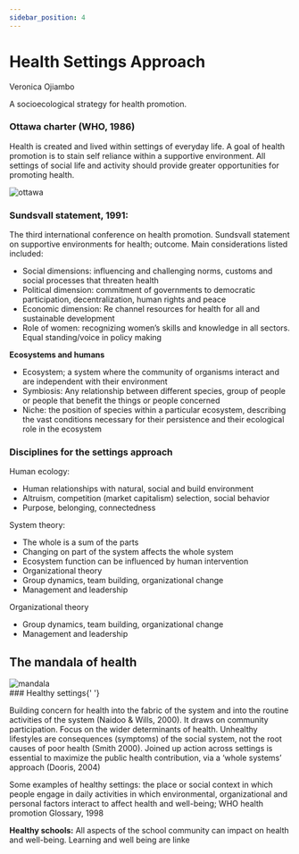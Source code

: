 ```yaml
---
sidebar_position: 4
---
```


# Health Settings Approach

Veronica Ojiambo

A socioecological strategy for health promotion.

### Ottawa charter (WHO, 1986)

Health is created and lived within settings of everyday
life. A goal of health promotion is to stain self reliance within a supportive
environment. All settings of social life and activity should provide greater
opportunities for promoting health.

<div style={{ display: 'flex', justifyContent: 'center' }}>
  <img src="https://i.imgur.com/gSKPQAx.png" alt="ottawa" />
</div>

### Sundsvall statement, 1991:

The third international conference on health promotion.
Sundsvall statement on supportive environments for health; outcome. Main
considerations listed included:

- Social dimensions: influencing and challenging norms, customs and social
  processes that threaten health
- Political dimension: commitment of governments to democratic participation,
  decentralization, human rights and peace
- Economic dimension: Re channel resources for health for all and sustainable
  development
- Role of women: recognizing women’s skills and knowledge in all sectors.
  Equal standing/voice in policy making

**Ecosystems and humans**

- Ecosystem; a system where the community of organisms interact and are
  independent with their environment
- Symbiosis: Any relationship between different species, group of people or
  people that benefit the things or people concerned
- Niche: the position of species within a particular ecosystem, describing the
  vast conditions necessary for their persistence and their ecological role in the
  ecosystem

### Disciplines for the settings approach

Human ecology:

- Human relationships with natural, social and build environment
- Altruism, competition (market capitalism) selection, social behavior
- Purpose, belonging, connectedness

System theory:

- The whole is a sum of the parts
- Changing on part of the system affects the whole system
- Ecosystem function can be influenced by human intervention
- Organizational theory
- Group dynamics, team building, organizational change
- Management and leadership

Organizational theory

- Group dynamics, team building, organizational change
- Management and leadership

## The mandala of health

<div style={{ display: 'flex', justifyContent: 'center' }}>
  <img src="https://i.imgur.com/k5ankeX.png" alt="mandala" />
</div>
### Healthy settings{' '}

Building concern for health into the fabric of the system and into the
routine activities of the system (Naidoo & Wills, 2000). It draws on community
participation. Focus on the wider determinants of health. Unhealthy lifestyles are
consequences (symptoms) of the social system, not the root causes of poor health
(Smith 2000). Joined up action across settings is essential to maximize the public
health contribution, via a ‘whole systems’ approach (Dooris, 2004)

Some examples of healthy settings: the place or social context in which people
engage in daily activities in which environmental, organizational and personal factors
interact to affect health and well-being; WHO health promotion Glossary, 1998

**Healthy schools:** All aspects of the school community can impact on health and well-being. Learning and well being are linke
